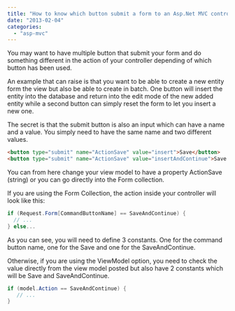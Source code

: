 ```yaml
---
title: "How to know which button submit a form to an Asp.Net MVC controller"
date: "2013-02-04"
categories: 
  - "asp-mvc"
---
```


You may want to have multiple button that submit your form and do something different in the action of your controller depending of which button has been used.

An example that can raise is that you want to be able to create a new entity form the view but also be able to create in batch. One button will insert the entity into the database and return into the edit mode of the new added entity while a second button can simply reset the form to let you insert a new one.

The secret is that the submit button is also an input which can have a name and a value. You simply need to have the same name and two different values.


```html  
<button type="submit" name="ActionSave" value="insert">Save</button> 
<button type="submit" name="ActionSave" value="insertAndContinue">Save and continue</button> 
``` 

You can from here change your view model to have a property ActionSave (string) or you can go directly into the Form collection.

If you are using the Form Collection, the action inside your controller will look like this:


```csharp
if (Request.Form[CommandButtonName] == SaveAndContinue) { 
  // ... 
} else... 
```

As you can see, you will need to define 3 constants. One for the command button name, one for the Save and one for the SaveAndContinue.

Otherwise, if you are using the ViewModel option, you need to check the value directly from the view model posted but also have 2 constants which will be Save and SaveAndContinue.


```csharp
if (model.Action == SaveAndContinue) { 
   // ... 
} 
```
